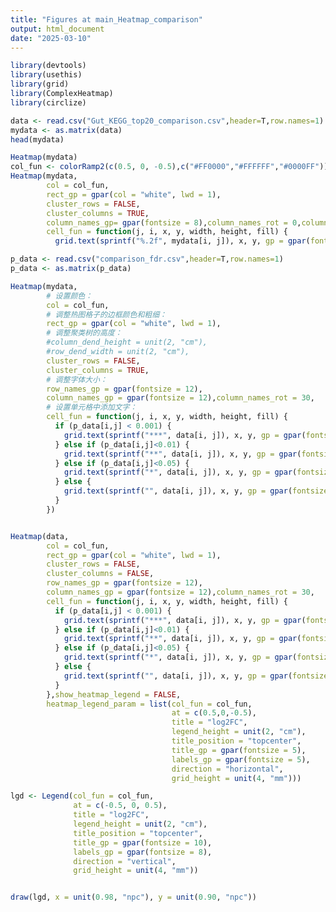 ```yaml
---
title: "Figures at main_Heatmap_comparison"
output: html_document
date: "2025-03-10"
---
```


```r
library(devtools)
library(usethis)
library(grid)
library(ComplexHeatmap)
library(circlize)
```

```r
data <- read.csv("Gut_KEGG_top20_comparison.csv",header=T,row.names=1)
mydata <- as.matrix(data)
head(mydata)
```

```r
Heatmap(mydata)
col_fun <- colorRamp2(c(0.5, 0, -0.5),c("#FF0000","#FFFFFF","#0000FF"))
Heatmap(mydata, 
        col = col_fun,
        rect_gp = gpar(col = "white", lwd = 1),
        cluster_rows = FALSE,
        cluster_columns = TRUE, 
        column_names_gp= gpar(fontsize = 8),column_names_rot = 0,column_names_centered = TRUE,
        cell_fun = function(j, i, x, y, width, height, fill) {
          grid.text(sprintf("%.2f", mydata[i, j]), x, y, gp = gpar(fontsize = 5))})
```

```r
p_data <- read.csv("comparison_fdr.csv",header=T,row.names=1)
p_data <- as.matrix(p_data)
```

```r
Heatmap(mydata, 
        # 设置颜色：
        col = col_fun,
        # 调整热图格子的边框颜色和粗细：
        rect_gp = gpar(col = "white", lwd = 1),
        # 调整聚类树的高度：
        #column_dend_height = unit(2, "cm"), 
        #row_dend_width = unit(2, "cm"),
        cluster_rows = FALSE,
        cluster_columns = TRUE, 
        # 调整字体大小：
        row_names_gp = gpar(fontsize = 12),
        column_names_gp = gpar(fontsize = 12),column_names_rot = 30,
        # 设置单元格中添加文字：
        cell_fun = function(j, i, x, y, width, height, fill) {
          if (p_data[i,j] < 0.001) {
            grid.text(sprintf("***", data[i, j]), x, y, gp = gpar(fontsize = 8))
          } else if (p_data[i,j]<0.01) {
            grid.text(sprintf("**", data[i, j]), x, y, gp = gpar(fontsize = 8))
          } else if (p_data[i,j]<0.05) {
            grid.text(sprintf("*", data[i, j]), x, y, gp = gpar(fontsize = 8))
          } else {
            grid.text(sprintf("", data[i, j]), x, y, gp = gpar(fontsize = 8))
          }
        })


Heatmap(data, 
        col = col_fun,
        rect_gp = gpar(col = "white", lwd = 1),
        cluster_rows = FALSE,
        cluster_columns = FALSE, 
        row_names_gp = gpar(fontsize = 12),
        column_names_gp = gpar(fontsize = 12),column_names_rot = 30,
        cell_fun = function(j, i, x, y, width, height, fill) {
          if (p_data[i,j] < 0.001) {
            grid.text(sprintf("***", data[i, j]), x, y, gp = gpar(fontsize = 16))
          } else if (p_data[i,j]<0.01) {
            grid.text(sprintf("**", data[i, j]), x, y, gp = gpar(fontsize = 16))
          } else if (p_data[i,j]<0.05) {
            grid.text(sprintf("*", data[i, j]), x, y, gp = gpar(fontsize = 16))
          } else {
            grid.text(sprintf("", data[i, j]), x, y, gp = gpar(fontsize = 16))
          }
        },show_heatmap_legend = FALSE,
        heatmap_legend_param = list(col_fun = col_fun, 
                                    at = c(0.5,0,-0.5),
                                    title = "log2FC",
                                    legend_height = unit(2, "cm"),
                                    title_position = "topcenter",
                                    title_gp = gpar(fontsize = 5),
                                    labels_gp = gpar(fontsize = 5),
                                    direction = "horizontal",
                                    grid_height = unit(4, "mm")))

lgd <- Legend(col_fun = col_fun, 
              at = c(-0.5, 0, 0.5),
              title = "log2FC",
              legend_height = unit(2, "cm"),
              title_position = "topcenter",
              title_gp = gpar(fontsize = 10),
              labels_gp = gpar(fontsize = 8),
              direction = "vertical",  
              grid_height = unit(4, "mm"))


draw(lgd, x = unit(0.98, "npc"), y = unit(0.90, "npc"))
```

